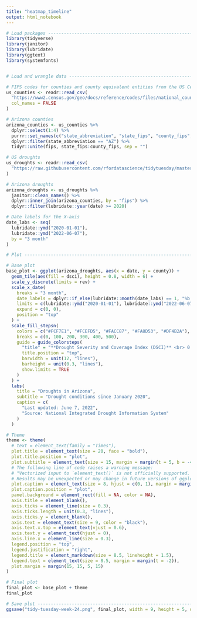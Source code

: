 ```yaml
---
title: "heatmap_timeline"
output: html_notebook
---
```



```r
# Load packages -------------------------------------------------------------------------------------
library(tidyverse)
library(janitor)
library(lubridate)
library(ggtext)
library(systemfonts)


# Load and wrangle data -----------------------------------------------------------------------------

# FIPS codes for counties and county equivalent entities from the US Census Bureau
us_counties <- readr::read_csv(
  "https://www2.census.gov/geo/docs/reference/codes/files/national_county.txt",
  col_names = FALSE
)

# Arizona counties
arizona_counties <- us_counties %>%
  dplyr::select(1:4) %>%
  purrr::set_names(c("state_abbreviation", "state_fips", "county_fips", "county")) %>%
  dplyr::filter(state_abbreviation == "AZ") %>%
  tidyr::unite(fips, state_fips:county_fips, sep = "")

# US droughts
us_droughts <- readr::read_csv(
  "https://raw.githubusercontent.com/rfordatascience/tidytuesday/master/data/2022/2022-06-14/drought-fips.csv"
)

# Arizona droughts
arizona_droughts <- us_droughts %>%
  janitor::clean_names() %>%
  dplyr::inner_join(arizona_counties, by = "fips") %>%
  dplyr::filter(lubridate::year(date) >= 2020)

# Date labels for the X-axis
date_labs <- seq(
  lubridate::ymd("2020-01-01"),
  lubridate::ymd("2022-06-07"),
  by = "3 month"
)
```

```r
# Plot ----------------------------------------------------------------------------------------------

# Base plot
base_plot <- ggplot(arizona_droughts, aes(x = date, y = county)) +
  geom_tile(aes(fill = dsci), height = 0.8, width = 6) +
  scale_y_discrete(limits = rev) +
  scale_x_date(
    breaks = "3 month",
    date_labels = dplyr::if_else(lubridate::month(date_labs) == 1, "%b %Y", "%b"),
    limits = c(lubridate::ymd("2020-01-01"), lubridate::ymd("2022-06-07")),
    expand = c(0, 0),
    position = "top"
  ) +
  scale_fill_stepsn(
    colors = c("#FCF7E1", "#FCEFD5", "#FACC87", "#FA8D53", "#DF4B2A"),
    breaks = c(0, 100, 200, 300, 400, 500),
    guide = guide_colorsteps(
      "title" = "**Drought Severity and Coverage Index (DSCI)** <br> 0: No drought ; 500: Exceptional drought",
      title.position = "top",
      barwidth = unit(12, "lines"),
      barheight = unit(0.3, "lines"),
      show.limits = TRUE
    )
  ) +
  labs(
    title = "Droughts in Arizona",
    subtitle = "Drought conditions since January 2020",
    caption = c(
      "Last updated: June 7, 2022",
      "Source: National Integrated Drought Information System"
    )
  )

# Theme
theme <- theme(
  # text = element_text(family = "Times"),
  plot.title = element_text(size = 20, face = "bold"),
  plot.title.position = "plot",
  plot.subtitle = element_text(size = 15, margin = margin(t = 5, b = -40)),
  # The following line of code raises a warning message:
  # "Vectorized input to `element_text()` is not officially supported.
  # Results may be unexpected or may change in future versions of ggplot2."
  plot.caption = element_text(size = 8, hjust = c(0, 1), margin = margin(t = 10)),
  plot.caption.position = "plot",
  panel.background = element_rect(fill = NA, color = NA),
  axis.title = element_blank(),
  axis.ticks = element_line(size = 0.3),
  axis.ticks.length = unit(0.3, "lines"),
  axis.ticks.y = element_blank(),
  axis.text = element_text(size = 9, color = "black"),
  axis.text.x.top = element_text(vjust = 0.6),
  axis.text.y = element_text(hjust = 0),
  axis.line.x = element_line(size = 0.3),
  legend.position = "top",
  legend.justification = "right",
  legend.title = element_markdown(size = 8.5, lineheight = 1.5),
  legend.text = element_text(size = 8.5, margin = margin(t = -2)),
  plot.margin = margin(15, 15, 5, 15)
)

# Final plot
final_plot <- base_plot + theme
final_plot

# Save plot -----------------------------------------------------------------------------------------
ggsave("tidy-tuesday-week-24.png", final_plot, width = 9, height = 5, dpi = 320)
```


